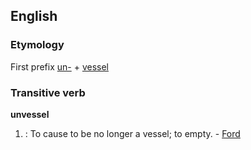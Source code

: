 ==English==
===Etymology===
First prefix [[un-]] + [[vessel]] 

===Transitive verb===
'''unvessel'''
#{{obsolete}}: To cause to be no longer a vessel; to empty. - [[Ford]]